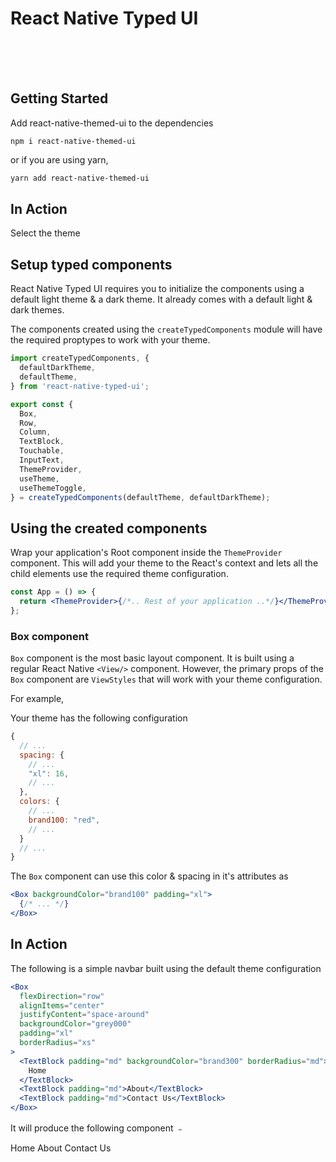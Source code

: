 
<Meta title="Basics/Getting Started" decorators={[ThemeDecorator]} />

# React Native Typed UI

<br />
<br />
<br />

## Getting Started

Add react-native-themed-ui to the dependencies

```
npm i react-native-themed-ui
```

or if you are using yarn,

```sh
yarn add react-native-themed-ui
```

## In Action

<ThemeProvider>
  <Row
    padding="xl"
    borderColor="grey900"
    justifyContent="space-between"
    alignItems="center"
  >
    <TextBlock>Select the theme</TextBlock>
    <Frame>
      <LoginThemeProvider>
        <LoginScreen />
      </LoginThemeProvider>
    </Frame>
  </Row>
</ThemeProvider>

## Setup typed components

React Native Typed UI requires you to initialize the components using a default light theme & a dark theme. It already comes with a default light & dark themes.

The components created using the `createTypedComponents` module will have the required proptypes to work with your theme.

```jsx
import createTypedComponents, {
  defaultDarkTheme,
  defaultTheme,
} from 'react-native-typed-ui';

export const {
  Box,
  Row,
  Column,
  TextBlock,
  Touchable,
  InputText,
  ThemeProvider,
  useTheme,
  useThemeToggle,
} = createTypedComponents(defaultTheme, defaultDarkTheme);
```

## Using the created components

Wrap your application's Root component inside the `ThemeProvider` component. This will add your theme to the React's context and lets all the child elements use the required theme configuration.

```jsx
const App = () => {
  return <ThemeProvider>{/*.. Rest of your application ..*/}</ThemeProvider>;
};
```

### Box component

`Box` component is the most basic layout component. It is built using a regular React Native `<View/>` component. However, the primary props of the `Box` component are `ViewStyles` that will work with your theme configuration.

For example,

Your theme has the following configuration

```js
{
  // ...
  spacing: {
    // ...
    "xl": 16,
    // ...
  },
  colors: {
    // ...
    brand100: "red",
    // ...
  }
  // ...
}
```

The `Box` component can use this color & spacing in it's attributes as

```jsx
<Box backgroundColor="brand100" padding="xl">
  {/* ... */}
</Box>
```

## In Action

The following is a simple navbar built using the default theme configuration

```jsx
<Box
  flexDirection="row"
  alignItems="center"
  justifyContent="space-around"
  backgroundColor="grey000"
  padding="xl"
  borderRadius="xs"
>
  <TextBlock padding="md" backgroundColor="brand300" borderRadius="md">
    Home
  </TextBlock>
  <TextBlock padding="md">About</TextBlock>
  <TextBlock padding="md">Contact Us</TextBlock>
</Box>
```

It will produce the following component ﹣

<ThemeProvider>
  <Box
    flexDirection="row"
    alignItems="center"
    justifyContent="space-around"
    backgroundColor="grey000"
    padding="xl"
    borderRadius="xs"
  >
    <TextBlock padding="md" backgroundColor="brand300" borderRadius="md">
      Home
    </TextBlock>
    <TextBlock padding="md">About</TextBlock>
    <TextBlock padding="md">Contact Us</TextBlock>
  </Box>
</ThemeProvider>
